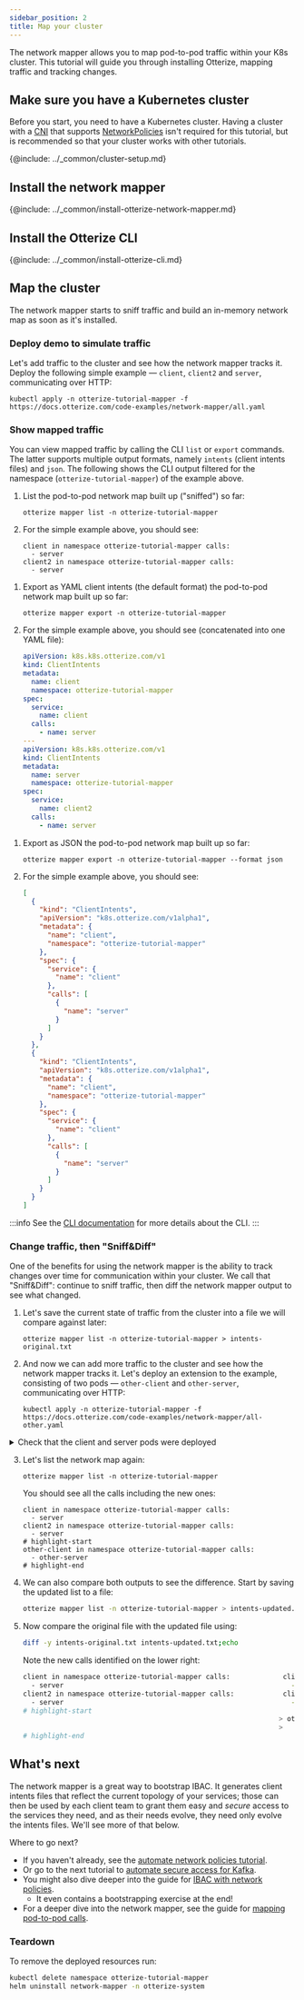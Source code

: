 ```yaml
---
sidebar_position: 2
title: Map your cluster
---
```


The network mapper allows you to map pod-to-pod traffic within your K8s cluster. This tutorial will guide you
through installing Otterize, mapping traffic and tracking changes.

## Make sure you have a Kubernetes cluster
Before you start, you need to have a Kubernetes cluster. Having a cluster with a [CNI](https://kubernetes.io/docs/concepts/extend-kubernetes/compute-storage-net/network-plugins/) that supports [NetworkPolicies](https://kubernetes.io/docs/concepts/services-networking/network-policies/) isn't required for this tutorial, but is recommended so that your cluster works with other tutorials.

{@include: ../_common/cluster-setup.md}

## Install the network mapper

{@include: ../_common/install-otterize-network-mapper.md}

## Install the Otterize CLI

{@include: ../_common/install-otterize-cli.md}

## Map the cluster

The network mapper starts to sniff traffic and build an in-memory network map as soon as it's installed.

### Deploy demo to simulate traffic

Let's add traffic to the cluster and see how the network mapper tracks it.
Deploy the following simple example &mdash; `client`, `client2` and `server`, communicating over HTTP:
```shell
kubectl apply -n otterize-tutorial-mapper -f https://docs.otterize.com/code-examples/network-mapper/all.yaml
```

### Show mapped traffic

You can view mapped traffic by calling the CLI `list` or `export` commands.
The latter supports multiple output formats, namely `intents` (client intents files) and `json`.
The following shows the CLI output filtered for the namespace (`otterize-tutorial-mapper`)
of the example above.

<Tabs>
  <TabItem value="list" label="List" default>

1. List the pod-to-pod network map built up ("sniffed") so far:

   ```shell
   otterize mapper list -n otterize-tutorial-mapper
   ```
2. For the simple example above, you should see:
   ```shell
   client in namespace otterize-tutorial-mapper calls:
     - server
   client2 in namespace otterize-tutorial-mapper calls:
     - server
   ```

</TabItem>
  <TabItem value="intents" label="Export as intents" default>

1. Export as YAML client intents (the default format) the pod-to-pod network map built up so far:

   ```shell
   otterize mapper export -n otterize-tutorial-mapper
   ```
2. For the simple example above, you should see (concatenated into one YAML file):
   ```yaml
   apiVersion: k8s.k8s.otterize.com/v1
   kind: ClientIntents
   metadata:
     name: client
     namespace: otterize-tutorial-mapper
   spec:
     service:
       name: client
     calls:
       - name: server
   ---
   apiVersion: k8s.k8s.otterize.com/v1
   kind: ClientIntents
   metadata:
     name: server
     namespace: otterize-tutorial-mapper
   spec:
     service:
       name: client2
     calls:
       - name: server
   ```

</TabItem>
  <TabItem value="json" label="Export as JSON">

1. Export as JSON the pod-to-pod network map built up so far:
   ```shell
   otterize mapper export -n otterize-tutorial-mapper --format json
   ```
2. For the simple example above, you should see:

   ```json
   [
     {
       "kind": "ClientIntents",
       "apiVersion": "k8s.otterize.com/v1alpha1",
       "metadata": {
         "name": "client",
         "namespace": "otterize-tutorial-mapper"
       },
       "spec": {
         "service": {
           "name": "client"
         },
         "calls": [
           {
             "name": "server"
           }
         ]
       }
     },
     {
       "kind": "ClientIntents",
       "apiVersion": "k8s.otterize.com/v1alpha1",
       "metadata": {
         "name": "client",
         "namespace": "otterize-tutorial-mapper"
       },
       "spec": {
         "service": {
           "name": "client"
         },
         "calls": [
           {
             "name": "server"
           }
         ]
       }
     }
   ]
   ```

</TabItem>
</Tabs>

:::info
See the [CLI documentation](/cli) for more details about the CLI.
:::

### Change traffic, then "Sniff&Diff"

One of the benefits for using the network mapper is the ability to track changes over time for communication within your
cluster. We call that "Sniff&Diff": continue to sniff traffic, then diff the network mapper output to see what changed.

1. Let's save the current state of traffic from the cluster into a file we will compare against later:
   ```shell
   otterize mapper list -n otterize-tutorial-mapper > intents-original.txt
   ```

2. And now we can add more traffic to the cluster and see how the network mapper tracks it.
   Let's deploy an extension to the example, consisting of two pods &mdash;
   `other-client` and `other-server`, communicating over HTTP:

   ```shell
   kubectl apply -n otterize-tutorial-mapper -f https://docs.otterize.com/code-examples/network-mapper/all-other.yaml
   ```

<details>
<summary>Check that the client and server pods were deployed</summary>

```bash
kubectl get pods -n otterize-tutorial-mapper
```
You should see
```
NAME                      READY   STATUS    RESTARTS   AGE
client-756f7677f8-rdm8l         1/1     Running   0          15m
client2-5c4479947b-cdkl2        1/1     Running   0          9m18s
other-client-8666d97d9c-29xpg   1/1     Running   0          4m8s
other-server-676dbc5f5-bqxs4    1/1     Running   0          4m3s
server-6698c58cbc-tht9n         1/1     Running   0          15m
```
</details>

3. Let's list the network map again:
   ```shell
   otterize mapper list -n otterize-tutorial-mapper
   ```
   You should see all the calls including the new ones:
   ```shell
   client in namespace otterize-tutorial-mapper calls:
     - server
   client2 in namespace otterize-tutorial-mapper calls:
     - server
   # highlight-start
   other-client in namespace otterize-tutorial-mapper calls:
     - other-server
   # highlight-end
      ```
5. We can also compare both outputs to see the difference. Start by saving the updated list to a file:
   ```bash
   otterize mapper list -n otterize-tutorial-mapper > intents-updated.txt
   ```
6. Now compare the original file with the updated file using:
   ```bash
   diff -y intents-original.txt intents-updated.txt;echo
   ```
   Note the new calls identified on the lower right:
   ```bash
   client in namespace otterize-tutorial-mapper calls:             client in namespace otterize-tutorial-mapper calls:
     - server                                                        - server
   client2 in namespace otterize-tutorial-mapper calls:            client2 in namespace otterize-tutorial-mapper calls:
     - server                                                        - server
   # highlight-start
                                                                  > other-client in namespace otterize-tutorial-mapper calls:
                                                                  >   - other-server
   # highlight-end
      ```

## What's next

The network mapper is a great way to bootstrap IBAC. It generates client intents files that reflect
the current topology of your services; those can then be used by each client team to grant them easy
and *secure* access to the services they need, and as their needs evolve, they need only evolve
the intents files. We'll see more of that below.

Where to go next?

- If you haven't already, see the [automate network policies tutorial](/quick-tutorials/k8s-network-policies).
- Or go to the next tutorial to [automate secure access for Kafka](/quick-tutorials/kafka-mtls).
- You might also dive deeper into the guide for [IBAC with network policies](../guides/k8s-ibac-via-network-policies).
  - It even contains a bootstrapping exercise at the end!
- For a deeper dive into the network mapper, see the guide for [mapping pod-to-pod calls](../guides/k8s-mapping-pod-to-pod-calls).

### Teardown

To remove the deployed resources run:

```bash
kubectl delete namespace otterize-tutorial-mapper
helm uninstall network-mapper -n otterize-system
```

